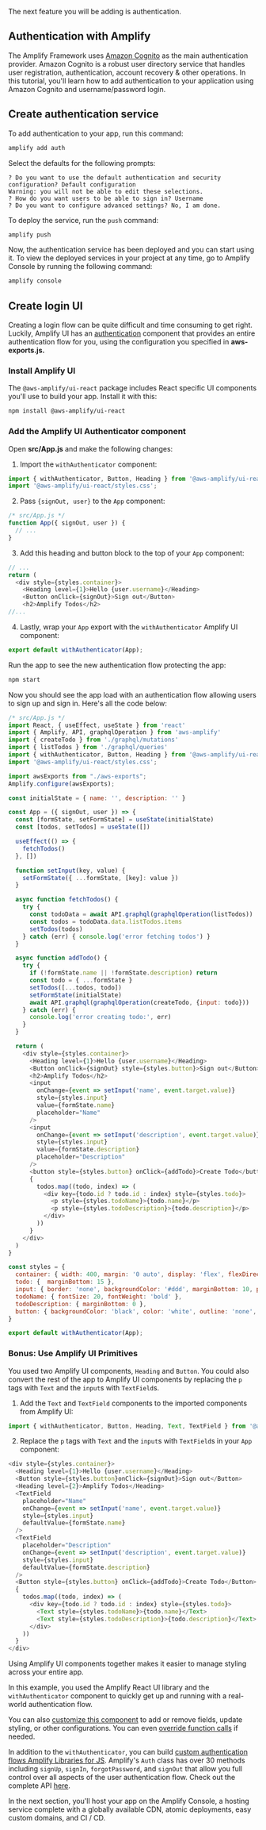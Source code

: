 The next feature you will be adding is authentication.

## Authentication with Amplify

The Amplify Framework uses [Amazon Cognito](https://aws.amazon.com/cognito/) as the main authentication provider. Amazon Cognito is a robust user directory service that handles user registration, authentication, account recovery & other operations. In this tutorial, you'll learn how to add authentication to your application using Amazon Cognito and username/password login.

## Create authentication service

To add authentication to your app, run this command:

```bash
amplify add auth
```

Select the defaults for the following prompts:

```console
? Do you want to use the default authentication and security configuration? Default configuration
Warning: you will not be able to edit these selections. 
? How do you want users to be able to sign in? Username
? Do you want to configure advanced settings? No, I am done.
```

To deploy the service, run the `push` command:

```bash
amplify push
```

Now, the authentication service has been deployed and you can start using it. To view the deployed services in your project at any time, go to Amplify Console by running the following command:

```bash
amplify console
```

## Create login UI

Creating a login flow can be quite difficult and time consuming to get right. Luckily, Amplify UI has an [authentication](https://ui.docs.amplify.aws/react/components/authenticator) component that provides an entire authentication flow for you, using the configuration you specified in **aws-exports.js.**

### Install Amplify UI

The `@aws-amplify/ui-react` package includes React specific UI components you'll use to build your app. Install it with this:

```bash
npm install @aws-amplify/ui-react
```

### Add the Amplify UI Authenticator component

Open **src/App.js** and make the following changes:

1. Import the `withAuthenticator` component:

```javascript
import { withAuthenticator, Button, Heading } from '@aws-amplify/ui-react';
import '@aws-amplify/ui-react/styles.css';
```

2. Pass `{signOut, user}` to the `App` component:

```javascript
/* src/App.js */
function App({ signOut, user }) { 
  // ... 
}
```

3. Add this heading and button block to the top of your `App` component:

```javascript
// ...
return (
  <div style={styles.container}>
    <Heading level={1}>Hello {user.username}</Heading>
    <Button onClick={signOut}>Sign out</Button>
    <h2>Amplify Todos</h2>
//...
```

4. Lastly, wrap your `App` export with the `withAuthenticator` Amplify UI component:

```javascript
export default withAuthenticator(App);
```

Run the app to see the new authentication flow protecting the app:

```bash
npm start
```

Now you should see the app load with an authentication flow allowing users to sign up and sign in. Here's all the code below:

```javascript
/* src/App.js */
import React, { useEffect, useState } from 'react'
import { Amplify, API, graphqlOperation } from 'aws-amplify'
import { createTodo } from './graphql/mutations'
import { listTodos } from './graphql/queries'
import { withAuthenticator, Button, Heading } from '@aws-amplify/ui-react';
import '@aws-amplify/ui-react/styles.css';

import awsExports from "./aws-exports";
Amplify.configure(awsExports);

const initialState = { name: '', description: '' }

const App = ({ signOut, user }) => {
  const [formState, setFormState] = useState(initialState)
  const [todos, setTodos] = useState([])

  useEffect(() => {
    fetchTodos()
  }, [])

  function setInput(key, value) {
    setFormState({ ...formState, [key]: value })
  }

  async function fetchTodos() {
    try {
      const todoData = await API.graphql(graphqlOperation(listTodos))
      const todos = todoData.data.listTodos.items
      setTodos(todos)
    } catch (err) { console.log('error fetching todos') }
  }

  async function addTodo() {
    try {
      if (!formState.name || !formState.description) return
      const todo = { ...formState }
      setTodos([...todos, todo])
      setFormState(initialState)
      await API.graphql(graphqlOperation(createTodo, {input: todo}))
    } catch (err) {
      console.log('error creating todo:', err)
    }
  }

  return (
    <div style={styles.container}>
      <Heading level={1}>Hello {user.username}</Heading>
      <Button onClick={signOut} style={styles.button}>Sign out</Button>
      <h2>Amplify Todos</h2>
      <input
        onChange={event => setInput('name', event.target.value)}
        style={styles.input}
        value={formState.name}
        placeholder="Name"
      />
      <input
        onChange={event => setInput('description', event.target.value)}
        style={styles.input}
        value={formState.description}
        placeholder="Description"
      />
      <button style={styles.button} onClick={addTodo}>Create Todo</button>
      {
        todos.map((todo, index) => (
          <div key={todo.id ? todo.id : index} style={styles.todo}>
            <p style={styles.todoName}>{todo.name}</p>
            <p style={styles.todoDescription}>{todo.description}</p>
          </div>
        ))
      }
    </div>
  )
}

const styles = {
  container: { width: 400, margin: '0 auto', display: 'flex', flexDirection: 'column', justifyContent: 'center', padding: 20 },
  todo: {  marginBottom: 15 },
  input: { border: 'none', backgroundColor: '#ddd', marginBottom: 10, padding: 8, fontSize: 18 },
  todoName: { fontSize: 20, fontWeight: 'bold' },
  todoDescription: { marginBottom: 0 },
  button: { backgroundColor: 'black', color: 'white', outline: 'none', fontSize: 18, padding: '12px 0px' }
}

export default withAuthenticator(App);
```

### Bonus: Use Amplify UI Primitives

You used two Amplify UI components, `Heading` and `Button`. You could also convert the rest of the app to Amplify UI components by replacing the `p` tags with `Text` and the `input`s with `TextField`s.

1. Add the `Text` and `TextField` components to the imported components from Amplify UI:

```javascript
import { withAuthenticator, Button, Heading, Text, TextField } from '@aws-amplify/ui-react';
```

2. Replace the `p` tags with `Text` and the `input`s with `TextField`s in your `App` component:

```javascript
<div style={styles.container}>
  <Heading level={1}>Hello {user.username}</Heading>
  <Button style={styles.button}onClick={signOut}>Sign out</Button>
  <Heading level={2}>Amplify Todos</Heading>
  <TextField
    placeholder="Name"
    onChange={event => setInput('name', event.target.value)}
    style={styles.input}
    defaultValue={formState.name}
  />
  <TextField
    placeholder="Description"
    onChange={event => setInput('description', event.target.value)}
    style={styles.input}
    defaultValue={formState.description}
  />
  <Button style={styles.button} onClick={addTodo}>Create Todo</Button>
  {
    todos.map((todo, index) => (
      <div key={todo.id ? todo.id : index} style={styles.todo}>
        <Text style={styles.todoName}>{todo.name}</Text>
        <Text style={styles.todoDescription}>{todo.description}</Text>
      </div>
    ))
  }
</div>
```

Using Amplify UI components together makes it easier to manage styling across your entire app.

In this example, you used the Amplify React UI library and the `withAuthenticator` component to quickly get up and running with a real-world authentication flow.

You can also [customize this component](https://ui.docs.amplify.aws/react/components/authenticator/customization) to add or remove fields, update styling, or other configurations. You can even [override function calls](https://ui.docs.amplify.aws/react/components/authenticator/customization#override-function-calls) if needed.

In addition to the `withAuthenticator`, you can build [custom authentication flows Amplify Libraries for JS](lib/auth/getting-started/q/platform/js/). Amplify's `Auth` class has over 30 methods including `signUp`, `signIn`, `forgotPassword`, and `signOut` that allow you full control over all aspects of the user authentication flow. Check out the complete API [here](https://aws-amplify.github.io/amplify-js/api/classes/authclass.html).

In the next section, you'll host your app on the Amplify Console, a hosting service complete with a globally available CDN, atomic deployments, easy custom domains, and CI / CD.
